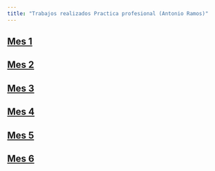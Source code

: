 ```yaml
---
title: "Trabajos realizados Practica profesional (Antonio Ramos)" 
---   
```


## [Mes 1](Mes_1.qmd)
## [Mes 2](Mes_2.qmd)
## [Mes 3](Mes_3.qmd)
## [Mes 4](Mes_4.qmd)
## [Mes 5](Mes_5.qmd)
## [Mes 6](Mes_6.qmd)